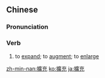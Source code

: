 {{also|扩充}}
==Chinese==
{{zh-forms|s=扩充}}

===Pronunciation===
{{zh-pron
|m=kuòchōng
|c=kwok3 cung1,kwong3 cung1,kong3 cung1
|mn=khok-chhiong
|cat=v
}}

===Verb===
{{zh-verb}}

# to [[expand]]; to [[augment]]; to [[enlarge]]

{{zh-cat|Advanced}}

[[zh-min-nan:擴充]]
[[ko:擴充]]
[[ja:擴充]]